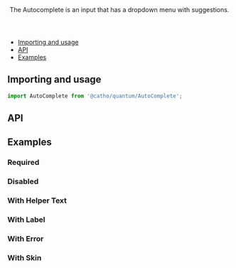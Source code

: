 
<Meta title="Forms/AutoComplete" component={AutoComplete}  />

<Header title="AutoComplete">
    The Autocomplete is an input that has a dropdown menu with suggestions.
</Header>

- [Importing and usage](#importing)
- [API](#api)
- [Examples](#examples)

## <a id="importing"></a>Importing and usage

```js
import AutoComplete from '@catho/quantum/AutoComplete';
```

<Canvas>
  <Story story={Default}/>
</Canvas>

## <a id="api"></a>API

<ArgsTable of={AutoComplete} />

## <a id="examples"></a>Examples

### Required

<Canvas>
  <Story story={Required}/>
</Canvas>

### Disabled

<Canvas>
  <Story story={Disabled}/>
</Canvas>

### With Helper Text

<Canvas>
  <Story story={WithHelperText}/>
</Canvas>

### With Label

<Canvas>
  <Story story={WithLabel}/>
</Canvas>

### With Error

<Canvas>
  <Story story={WithError}/>
</Canvas>

### With Skin

<Canvas>
  <Story story={WithSkin}/>
</Canvas>
